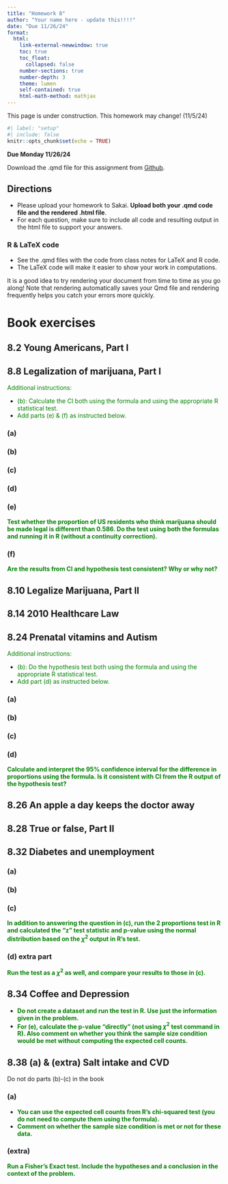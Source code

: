 ```yaml
---
title: "Homework 8"
author: "Your name here - update this!!!!"
date: "Due 11/26/24"
format: 
  html:
    link-external-newwindow: true
    toc: true
    toc_float:
      collapsed: false
    number-sections: true
    number-depth: 3
    theme: lumen
    self-contained: true
    html-math-method: mathjax
---
```


::: callout-important
This page is under construction. This homework may change! (11/5/24)
:::

```r
#| label: "setup"
#| include: false
knitr::opts_chunk$set(echo = TRUE)
```


**Due Monday 11/26/24**

Download the .qmd file for this assignment from [Github](https://github.com/nwakim/F24_EPI_525/blob/main/homework/HW_08.qmd).


## Directions {.unnumbered}

* Please upload your homework to Sakai. __Upload both your .qmd code file and the rendered .html file__.
* For each question, make sure to include all code and resulting output in the html file to support your answers. 


### R & LaTeX code {.unnumbered}

* See the .qmd files with the code from class notes for LaTeX and R code.
* The LaTeX code will make it easier to show your work in computations.

:::{.callout-tip}
It is a good idea to try rendering your document from time to time as you go along!  Note that rendering automatically saves your Qmd file and rendering frequently helps you catch your errors more quickly.
:::


# Book exercises {.unnumbered}

## 8.2 Young Americans, Part I {.unnumbered}



## 8.8 Legalization of marijuana, Part I {.unnumbered}

[Additional instructions:]{style="color:green"}

* [(b): Calculate the CI both using the formula and using the appropriate R statistical test.]{style="color:green"} 
* [Add parts (e) & (f) as instructed below.]{style="color:green"}

### (a) {.unnumbered}



### (b) {.unnumbered}



### (c) {.unnumbered}



### (d) {.unnumbered}



### (e) {.unnumbered}

[__Test whether the proportion of US residents who think marijuana should be made legal is different than 0.586. Do the test using both the formulas and running it in R (without a continuity correction).__]{style="color:green"}


### (f) {.unnumbered}

[__Are the results from CI and hypothesis test consistent? Why or why not?__]{style="color:green"}


## 8.10 Legalize Marijuana, Part II {.unnumbered} 


 

## 8.14 2010 Healthcare Law {.unnumbered}



## 8.24 Prenatal vitamins and Autism {.unnumbered}

[Additional instructions:]{style="color:green"}

* [(b): Do the hypothesis test both using the formula and using the appropriate R statistical test.]{style="color:green"}
* [Add part (d) as instructed below.]{style="color:green"}

### (a) {.unnumbered}


### (b) {.unnumbered}


### (c) {.unnumbered}


### (d) {.unnumbered}

[__Calculate and interpret the 95% confidence interval for the difference in proportions using the formula. Is it consistent with CI from the R output of the hypothesis test? __]{style="color:green"}




## 8.26 An apple a day keeps the doctor away {.unnumbered}




## 8.28 True or false, Part II {.unnumbered}




## 8.32 Diabetes and unemployment {.unnumbered}


### (a) {.unnumbered}

### (b) {.unnumbered}

### (c) {.unnumbered}

[__In addition to answering the question in (c), run the 2 proportions test in R and calculated the "z" test statistic and p-value using the normal distribution based on the $\chi^2$ output in R's test.__]{style="color:green"}


### (d) extra part {.unnumbered}

[__Run the test as a $\chi^2$ as well, and compare your results to those in (c).__]{style="color:green"}



## 8.34 Coffee and Depression {.unnumbered}

* [__Do not create a dataset and run the test in R. Use just the information given in the problem.__]{style="color:green"}
* [__For (e), calculate the p-value "directly" (not using $\chi^2$ test command in R). Also comment on whether you think the sample size condition would be met without computing the expected cell counts.__]{style="color:green"}


## 8.38 (a) & (extra) Salt intake and CVD {.unnumbered}

Do not do parts (b)-(c) in the book

### (a) {.unnumbered}

* [__You can use the expected cell counts from R's chi-squared test (you do not need to compute them using the formula).__]{style="color:green"} 
* [__Comment on whether the sample size condition is met or not for these data.__]{style="color:green"}



### (extra) {.unnumbered}

[__Run a Fisher's Exact test. Include the hypotheses and a conclusion in the context of the problem.__]{style="color:green"}





